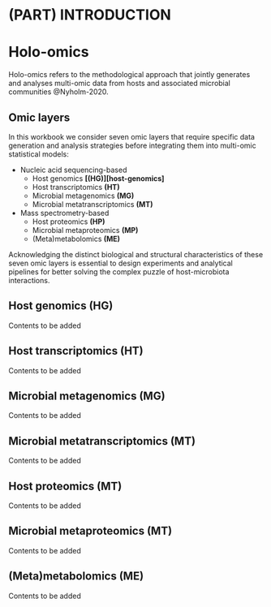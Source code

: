# (PART) INTRODUCTION {-}
# Holo-omics

Holo-omics refers to the methodological approach that jointly generates and analyses multi-omic data from hosts and associated microbial communities @Nyholm-2020.

## Omic layers {#omic-layers}

In this workbook we consider seven omic layers that require specific data generation and analysis strategies before integrating them into multi-omic statistical models:

* Nucleic acid sequencing-based
    * Host genomics **[(HG)][host-genomics]**
    * Host transcriptomics **(HT)**
    * Microbial metagenomics **(MG)**
    * Microbial metatranscriptomics **(MT)**

* Mass spectrometry-based
    * Host proteomics **(HP)**
    * Microbial metaproteomics **(MP)**
    * (Meta)metabolomics **(ME)**

Acknowledging the distinct biological and structural characteristics of these seven omic layers is essential to design experiments and analytical pipelines for better solving the complex puzzle of host-microbiota interactions.

## Host genomics (HG) {#host-genomics}

Contents to be added

## Host transcriptomics (HT) {#host-transcriptomics}

Contents to be added

## Microbial metagenomics (MG) {#microbial-metagenomics}

Contents to be added

## Microbial metatranscriptomics (MT) {#microbial-metatranscriptomics}

Contents to be added

## Host proteomics (MT) {#host-proteomics}

Contents to be added

## Microbial metaproteomics (MT) {#microbial-metaproteomics}

Contents to be added

## (Meta)metabolomics (ME) {#meta-metabolomics}

Contents to be added
